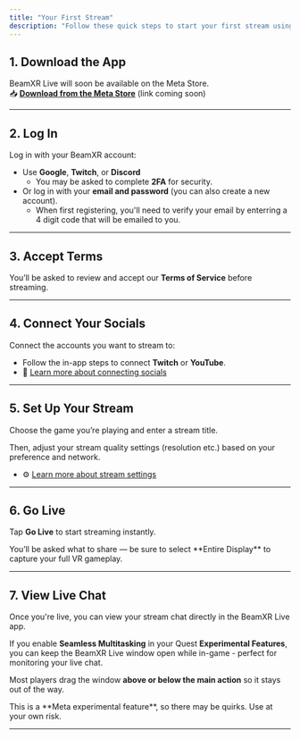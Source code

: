 ```yaml
---
title: "Your First Stream"
description: "Follow these quick steps to start your first stream using BeamXR Live."
---
```


## 1. Download the App

BeamXR Live will soon be available on the Meta Store.\
📥 [**Download from the Meta Store**](#) (link coming soon)

---

## 2. Log In

Log in with your BeamXR account:

- Use **Google**, **Twitch**, or **Discord**
  - You may be asked to complete **2FA** for security.
- Or log in with your **email and password** (you can also create a new account).
  - When first registering, you'll need to verify your email by enterring a 4 digit code that will be emailed to you.

---

## 3. Accept Terms

You’ll be asked to review and accept our **Terms of Service** before streaming.

---

## 4. Connect Your Socials

Connect the accounts you want to stream to:

- Follow the in-app steps to connect **Twitch** or **YouTube**.
- 📘 [Learn more about connecting socials](../getting-started/social-connections)

---

## 5. Set Up Your Stream

Choose the game you’re playing and enter a stream title.

Then, adjust your stream quality settings (resolution etc.) based on your preference and network.

- ⚙️ [Learn more about stream settings](../getting-started/streaming-settings)

---

## 6. Go Live

Tap **Go Live** to start streaming instantly.

<Warning>
  You’ll be asked what to share — be sure to select **Entire Display** to capture your full VR gameplay.
</Warning>

---

## 7. View Live Chat

Once you're live, you can view your stream chat directly in the BeamXR Live app.

If you enable **Seamless Multitasking** in your Quest **Experimental Features**, you can keep the BeamXR Live window open while in-game - perfect for monitoring your live chat.

 Most players drag the window **above or below the main action** so it stays out of the way.

<Warning>
  This is a **Meta experimental feature**, so there may be quirks. Use at your own risk.
</Warning>


---